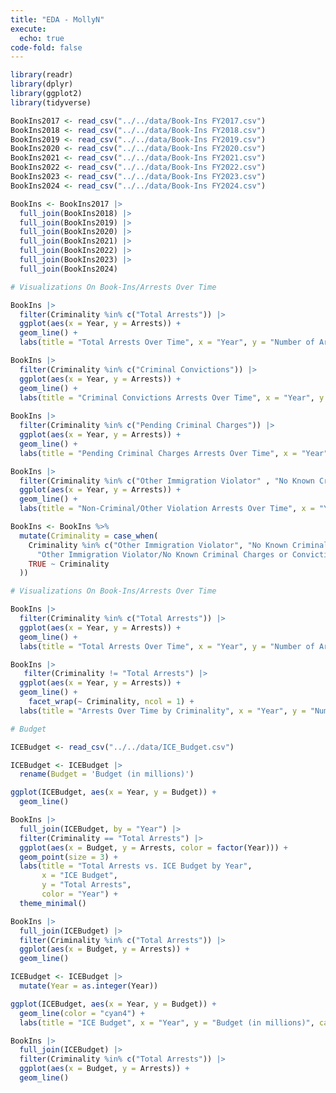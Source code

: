 ```yaml
---
title: "EDA - MollyN"
execute: 
  echo: true      
code-fold: false  
---
```


```r
library(readr)
library(dplyr)
library(ggplot2)
library(tidyverse)
```


```r
BookIns2017 <- read_csv("../../data/Book-Ins FY2017.csv")
BookIns2018 <- read_csv("../../data/Book-Ins FY2018.csv")
BookIns2019 <- read_csv("../../data/Book-Ins FY2019.csv")
BookIns2020 <- read_csv("../../data/Book-Ins FY2020.csv")
BookIns2021 <- read_csv("../../data/Book-Ins FY2021.csv")
BookIns2022 <- read_csv("../../data/Book-Ins FY2022.csv")
BookIns2023 <- read_csv("../../data/Book-Ins FY2023.csv")
BookIns2024 <- read_csv("../../data/Book-Ins FY2024.csv")
```
```r
BookIns <- BookIns2017 |>
  full_join(BookIns2018) |>
  full_join(BookIns2019) |>
  full_join(BookIns2020) |>
  full_join(BookIns2021) |>
  full_join(BookIns2022) |>
  full_join(BookIns2023) |>
  full_join(BookIns2024) 
```

```r
# Visualizations On Book-Ins/Arrests Over Time

BookIns |>
  filter(Criminality %in% c("Total Arrests")) |>
  ggplot(aes(x = Year, y = Arrests)) + 
  geom_line() + 
  labs(title = "Total Arrests Over Time", x = "Year", y = "Number of Arrests")

BookIns |>
  filter(Criminality %in% c("Criminal Convictions")) |>
  ggplot(aes(x = Year, y = Arrests)) + 
  geom_line() + 
  labs(title = "Criminal Convictions Arrests Over Time", x = "Year", y = "Number of Arrests")
  
BookIns |>
  filter(Criminality %in% c("Pending Criminal Charges")) |>
  ggplot(aes(x = Year, y = Arrests)) + 
  geom_line() + 
  labs(title = "Pending Criminal Charges Arrests Over Time", x = "Year", y = "Number of Arrests")

BookIns |>
  filter(Criminality %in% c("Other Immigration Violator" , "No Known Criminal Charges or Convictions")) |>
  ggplot(aes(x = Year, y = Arrests)) + 
  geom_line() + 
  labs(title = "Non-Criminal/Other Violation Arrests Over Time", x = "Year", y = "Number of Arrests")
```



```r
BookIns <- BookIns %>%
  mutate(Criminality = case_when(
    Criminality %in% c("Other Immigration Violator", "No Known Criminal Charges or Convictions") ~ 
      "Other Immigration Violator/No Known Criminal Charges or Convictions",
    TRUE ~ Criminality
  ))
```


```r
# Visualizations On Book-Ins/Arrests Over Time

BookIns |>
  filter(Criminality %in% c("Total Arrests")) |>
  ggplot(aes(x = Year, y = Arrests)) + 
  geom_line() + 
  labs(title = "Total Arrests Over Time", x = "Year", y = "Number of Arrests")
```

```r
BookIns |>
   filter(Criminality != "Total Arrests") |>
  ggplot(aes(x = Year, y = Arrests)) + 
  geom_line() + 
    facet_wrap(~ Criminality, ncol = 1) +
  labs(title = "Arrests Over Time by Criminality", x = "Year", y = "Number of Arrests")
```


```r
# Budget

ICEBudget <- read_csv("../../data/ICE_Budget.csv")
```

```r
ICEBudget <- ICEBudget |>
  rename(Budget = 'Budget (in millions)')
```

```r
ggplot(ICEBudget, aes(x = Year, y = Budget)) +
  geom_line()
```

```r
BookIns |>
  full_join(ICEBudget, by = "Year") |>
  filter(Criminality == "Total Arrests") |>
  ggplot(aes(x = Budget, y = Arrests, color = factor(Year))) +
  geom_point(size = 3) +
  labs(title = "Total Arrests vs. ICE Budget by Year",
       x = "ICE Budget",
       y = "Total Arrests",
       color = "Year") +
  theme_minimal()
```

```r
BookIns |>
  full_join(ICEBudget) |>
  filter(Criminality %in% c("Total Arrests")) |>
  ggplot(aes(x = Budget, y = Arrests)) + 
  geom_line()
```


```r
ICEBudget <- ICEBudget |>
  mutate(Year = as.integer(Year))
```

```r
ggplot(ICEBudget, aes(x = Year, y = Budget)) +
  geom_line(color = "cyan4") +
  labs(title = "ICE Budget", x = "Year", y = "Budget (in millions)", caption = "Source: ICE Detention Statics from ice.gov")
```

```r
BookIns |>
  full_join(ICEBudget) |>
  filter(Criminality %in% c("Total Arrests")) |>
  ggplot(aes(x = Budget, y = Arrests)) + 
  geom_line()
```
